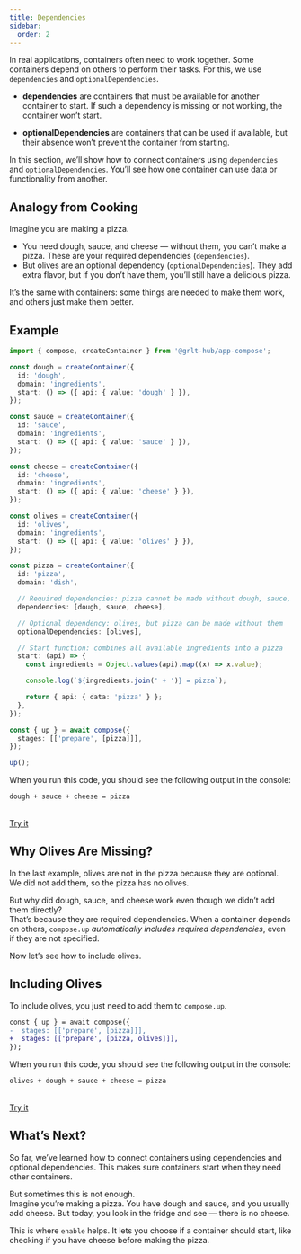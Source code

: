 ```yaml
---
title: Dependencies
sidebar:
  order: 2
---
```


In real applications, containers often need to work together. Some containers depend on others to perform their tasks. For this, we use `dependencies` and `optionalDependencies`.

- **dependencies** are containers that must be available for another container to start. If such a dependency is missing or not working, the container won’t start.

- **optionalDependencies** are containers that can be used if available, but their absence won’t prevent the container from starting.

In this section, we’ll show how to connect containers using `dependencies` and `optionalDependencies`. You’ll see how one container can use data or functionality from another.

## Analogy from Cooking

Imagine you are making a pizza.

- You need dough, sauce, and cheese — without them, you can’t make a pizza. These are your required dependencies (`dependencies`).
- But olives are an optional dependency (`optionalDependencies`). They add extra flavor, but if you don’t have them, you’ll still have a delicious pizza.

It’s the same with containers: some things are needed to make them work, and others just make them better.

## Example

```ts
import { compose, createContainer } from '@grlt-hub/app-compose';

const dough = createContainer({
  id: 'dough',
  domain: 'ingredients',
  start: () => ({ api: { value: 'dough' } }),
});

const sauce = createContainer({
  id: 'sauce',
  domain: 'ingredients',
  start: () => ({ api: { value: 'sauce' } }),
});

const cheese = createContainer({
  id: 'cheese',
  domain: 'ingredients',
  start: () => ({ api: { value: 'cheese' } }),
});

const olives = createContainer({
  id: 'olives',
  domain: 'ingredients',
  start: () => ({ api: { value: 'olives' } }),
});

const pizza = createContainer({
  id: 'pizza',
  domain: 'dish',

  // Required dependencies: pizza cannot be made without dough, sauce, and cheese
  dependencies: [dough, sauce, cheese],

  // Optional dependency: olives, but pizza can be made without them
  optionalDependencies: [olives],

  // Start function: combines all available ingredients into a pizza
  start: (api) => {
    const ingredients = Object.values(api).map((x) => x.value);

    console.log(`${ingredients.join(' + ')} = pizza`);

    return { api: { data: 'pizza' } };
  },
});

const { up } = await compose({
  stages: [['prepare', [pizza]]],
});

up();
```

When you run this code, you should see the following output in the console:

```sh
dough + sauce + cheese = pizza
```

<br />
<a href="https://stackblitz.com/edit/node-8udx1uzn?file=index.js" target="_blank">Try it</a>

## Why Olives Are Missing?

In the last example, olives are not in the pizza because they are optional. We did not add them, so the pizza has no olives.

But why did dough, sauce, and cheese work even though we didn’t add them directly?<br />
That’s because they are required dependencies. When a container depends on others, `compose.up` _automatically includes required dependencies_, even if they are not specified.

Now let’s see how to include olives.

## Including Olives

To include olives, you just need to add them to `compose.up`.

```diff
const { up } = await compose({
-  stages: [['prepare', [pizza]]],
+  stages: [['prepare', [pizza, olives]]],
});
```

When you run this code, you should see the following output in the console:

```sh
olives + dough + sauce + cheese = pizza
```

<br />
<a href="https://stackblitz.com/edit/node-2w1sjm1x?file=index.js" target="_blank">Try it</a>

## What’s Next?

So far, we’ve learned how to connect containers using dependencies and optional dependencies. This makes sure containers start when they need other containers.

But sometimes this is not enough.<br />
Imagine you’re making a pizza. You have dough and sauce, and you usually add cheese. But today, you look in the fridge and see — there is no cheese.

This is where `enable` helps. It lets you choose if a container should start, like checking if you have cheese before making the pizza.

